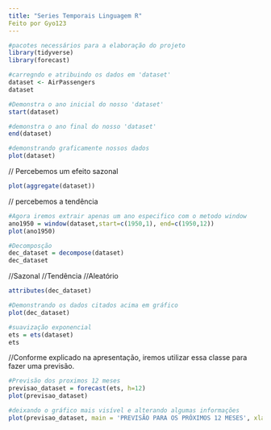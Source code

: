 ```yaml
---
title: "Series Temporais Linguagem R"
Feito por Gyo123
---
```





```r
#pacotes necessários para a elaboração do projeto
library(tidyverse)
library(forecast)

#carregndo e atribuindo os dados em 'dataset'
dataset <- AirPassengers
dataset
```

```r
#Demonstra o ano inicial do nosso 'dataset'
start(dataset)
```


```r
#demonstra o ano final do nosso 'dataset'
end(dataset)
```


```r
#demonstrando graficamente nossos dados
plot(dataset)
```
// Percebemos um efeito sazonal 

```r
plot(aggregate(dataset))
```
// percebemos a tendência

```r
#Agora iremos extrair apenas um ano especifico com o metodo window
ano1950 = window(dataset,start=c(1950,1), end=c(1950,12))
plot(ano1950)
```


```r
#Decomposção
dec_dataset = decompose(dataset)
dec_dataset
```
//Sazonal
//Tendência
//Aleatório



```r
attributes(dec_dataset)

```


```r
#Demonstrando os dados citados acima em gráfico
plot(dec_dataset)
```


```r
#suavização exponencial
ets = ets(dataset)
ets
```
//Conforme explicado na apresentação, iremos utilizar essa classe para fazer uma previsão.

```r
#Previsão dos proximos 12 meses 
previsao_dataset = forecast(ets, h=12)
plot(previsao_dataset)
```

```r
#deixando o gráfico mais visível e alterando algumas informações
plot(previsao_dataset, main = 'PREVISÃO PARA OS PRÓXIMOS 12 MESES', xlab = "Ano", ylab = 'Passageiros', col = '#249E9F')
```
